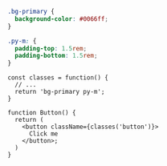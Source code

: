 ```css showLineNumbers {1,5}
.bg-primary {
  background-color: #0066ff;
}

.py-m: {
  padding-top: 1.5rem;
  padding-bottom: 1.5rem;
}
```

```tsx showLineNumbers {1-4} /classes('button')/
const classes = function() {
  // ...
  return 'bg-primary py-m';
}

function Button() {
  return (
    <button className={classes('button')}>
      Click me
    </button>;
  )
}
```
